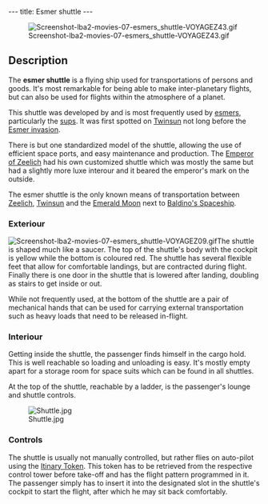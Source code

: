 ---
title: Esmer shuttle
---

[[Image:Screenshot-lba2-movies-07-esmers_shuttle-VOYAGEZ43.gif|right]]

==Description==

The '''esmer shuttle''' is a flying ship used for transportations of persons and goods. It's most remarkable for being able to make inter-planetary flights, but can also be used for flights within the atmosphere of a planet.

This shuttle was developed by and is most frequently used by [[esmers]], particularly the [[sups]]. It was first spotted on [[Twinsun]] not long before the [[Esmer#The_Esmer_invasion|Esmer invasion]].

There is but one standardized model of the shuttle, allowing the use of efficient space ports, and easy maintenance and production. The [[Emperor of Zeelich]] had his own customized shuttle which was mostly the same but had a slightly more luxe interour and it beared the emperor's mark on the outside.

The esmer shuttle is the only known means of transportation between [[Zeelich]], [[Twinsun]] and the [[Emerald Moon]] next to [[Baldino's Spaceship]].

===Exteriour===

[[Image:Screenshot-lba2-movies-07-esmers_shuttle-VOYAGEZ09.gif|right]]The shuttle is shaped much like a saucer. The top of the shuttle's body with the cockpit is yellow while the bottom is coloured red. The shuttle has several flexible feet that allow for comfortable landings, but are contracted during flight. Finally there is one door in the shuttle that is lowered after landing, doubling as stairs to get inside or out.

While not frequently used, at the bottom of the shuttle are a pair of mechanical hands that can be used for carrying external transportation such as heavy loads that need to be released in-flight.

===Interiour===

Getting inside the shuttle, the passenger finds himself in the cargo hold. This is well reachable so loading and unloading is easy. It's mostly empty apart for a storage room for space suits which can be found in all shuttles.

At the top of the shuttle, reachable by a ladder, is the passenger's lounge and shuttle controls.

[[Image:Shuttle.jpg]]

===Controls===

The shuttle is usually not manually controlled, but rather flies on auto-pilot using the [[Itinary Token]]. This token has to be retrieved from the respective control tower before take-off and has the flight pattern programmed in it. The passenger simply has to insert it into the designated slot in the shuttle's cockpit to start the flight, after which he may sit back comfortably.